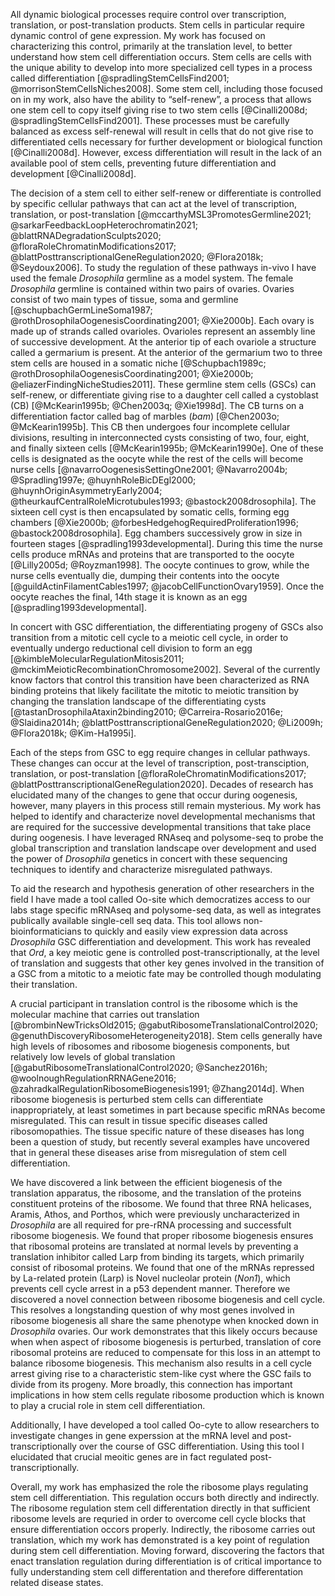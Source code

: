 
\setstretch{2.0}  
  
\par All dynamic biological processes require control over transcription, translation, or post-translation products. Stem cells in particular require dynamic control of gene expression. My work has focused on characterizing this control, primarily at the translation level, to better understand how stem cell differentiation occurs. Stem cells are cells with the unique ability to develop into more specialized cell types in a process called differentiation [@spradlingStemCellsFind2001; @morrisonStemCellsNiches2008]. Some stem cell, including those focused on in my work, also have the ability to "self-renew", a process that allows one stem cell to copy itself giving rise to two stem cells [@Cinalli2008d; @spradlingStemCellsFind2001]. These processes must be carefully balanced as excess self-renewal will result in cells that do not give rise to differentiated cells necessary for further development or biological function [@Cinalli2008d]. However, excess differentiation will result in the lack of an available pool of stem cells, preventing future differentiation and development [@Cinalli2008d].  

\par The decision of a stem cell to either self-renew or differentiate is controlled by specific cellular pathways that can act at the level of transcription, translation, or post-translation [@mccarthyMSL3PromotesGermline2021; @sarkarFeedbackLoopHeterochromatin2021; @blattRNADegradationSculpts2020; @floraRoleChromatinModifications2017; @blattPosttranscriptionalGeneRegulation2020; @Flora2018k; @Seydoux2006]. To study the regulation of these pathways in-vivo I have used the female *Drosophila* germline as a model system. The female *Drosophila* germline is contained within two pairs of ovaries. Ovaries consist of two main types of tissue, soma and germline [@schupbachGermLineSoma1987; @rothDrosophilaOogenesisCoordinating2001; @Xie2000b]. Each ovary is made up of strands called ovarioles. Ovarioles represent an assembly line of successive development. At the anterior tip of each ovariole a structure called a germarium is present. At the anterior of the germarium two to three stem cells are housed in a somatic niche [@Schupbach1989c; @rothDrosophilaOogenesisCoordinating2001; @Xie2000b; @eliazerFindingNicheStudies2011]. These germline stem cells (GSCs) can self-renew, or differentiate giving rise to a daughter cell called a cystoblast (CB) [@McKearin1995b; @Chen2003q; @Xie1998d]. The CB turns on a differentiation factor called bag of marbles (*bam*) [@Chen2003o; @McKearin1995b]. This CB then undergoes four incomplete cellular divisions, resulting in interconnected cysts consisting of two, four, eight, and finally sixteen cells [@McKearin1995b; @McKearin1990e]. One of these cells is designated as the oocyte while the rest of the cells will become nurse cells [@navarroOogenesisSettingOne2001; @Navarro2004b; @Spradling1997e; @huynhRoleBicDEgl2000; @huynhOriginAsymmetryEarly2004; @theurkaufCentralRoleMicrotubules1993; @bastock2008drosophila]. The sixteen cell cyst is then encapsulated by somatic cells, forming egg chambers [@Xie2000b; @forbesHedgehogRequiredProliferation1996; @bastock2008drosophila]. Egg chambers successively grow in size in fourteen stages [@spradling1993developmental]. During this time the nurse cells produce mRNAs and proteins that are transported to the oocyte [@Lilly2005d; @Royzman1998]. The oocyte continues to grow, while the nurse cells eventually die, dumping their contents into the oocyte [@guildActinFilamentCables1997; @jacobCellFunctionOvary1959]. Once the oocyte reaches the final, 14th stage it is known as an egg [@spradling1993developmental].  

\par In concert with GSC differentiation, the differentiating progeny of GSCs also transition from a mitotic cell cycle to a meiotic cell cycle, in order to eventually undergo reductional cell division to form an egg [@kimbleMolecularRegulationMitosis2011; @mckimMeioticRecombinationChromosome2002]. Several of the currently know factors that control this transition have been characterized as RNA binding proteins that likely facilitate the mitotic to meiotic transition by changing the translation landscape of the differentiating cysts [@tastanDrosophilaAtaxin2binding2010; @Carreira-Rosario2016e; @Slaidina2014h; @blattPosttranscriptionalGeneRegulation2020; @Li2009h; @Flora2018k; @Kim-Ha1995i].  

\par Each of the steps from GSC to egg require changes in cellular pathways. These changes can occur at the level of transcription, post-transciption, translation, or post-translation [@floraRoleChromatinModifications2017; @blattPosttranscriptionalGeneRegulation2020]. Decades of research has elucidated many of the changes to gene that occur during oogenesis, however, many players in this process still remain mysterious. My work has helped to identify and characterize novel developmental mechanisms that are required for the successive developmental transitions that take place during oogenesis. I have leveraged RNAseq and polysome-seq to probe the global transcription and translation landscape over development and used the power of *Drosophila* genetics in concert with these sequencing techniques to identify and characterize misregulated pathways.  

\par To aid the research and hypothesis generation of other researchers in the field I have made a tool called Oo-site which democratizes access to our labs stage specific mRNAseq and polysome-seq data, as well as integrates publically available single-cell seq data. This tool allows non-bioinformaticians to quickly and easily view expression data across *Drosophila* GSC differentiation and development. This work has revealed that *Ord*, a key meiotic gene is controlled post-transcriptionally, at the level of translation and suggests that other key genes involved in the transition of a GSC from a mitotic to a meiotic fate may be controlled though modulating their translation.  

\par A crucial participant in translation control is the ribosome which is the molecular machine that carries out translation [@brombinNewTricksOld2015; @gabutRibosomeTranslationalControl2020; @genuthDiscoveryRibosomeHeterogeneity2018]. Stem cells generally have high levels of ribosomes and ribosome biogenesis components, but relatively low levels of global translation [@gabutRibosomeTranslationalControl2020; @Sanchez2016h; @woolnoughRegulationRRNAGene2016; @zahradkalRegulationRibosomeBiogenesis1991; @Zhang2014d]. When ribosome biogenesis is perturbed stem cells can differentiate inappropriately, at least sometimes in part because specific mRNAs become misregulated. This can result in tissue specific diseases called ribosomopathies. The tissue specific nature of these diseases has long been a question of study, but recently several examples have uncovered that in general these diseases arise from misregulation of stem cell differentiation.  

\par We have discovered a link between the efficient biogenesis of the translation apparatus, the ribosome, and the translation of the proteins constituent proteins of the ribosome. We found that three RNA helicases, Aramis, Athos, and Porthos, which were previously uncharacterized in *Drosophila* are all required for pre-rRNA processing and successfult ribosome biogenesis. We found that proper ribosome biogenesis ensures that ribosomal proteins are translated at normal levels by preventing a translation inhibitor called Larp from binding its targets, which primarily consist of ribosomal proteins. We found that one of the mRNAs repressed by La-related protein (Larp) is Novel nucleolar protein (*Non1*), which prevents cell cycle arrest in a p53 dependent manner. Therefore we discovered a novel connection between ribosome biogenesis and cell cycle. This resolves a longstanding question of why most genes involved in ribosome biogenesis all share the same phenotype when knocked down in *Drosophila* ovaries. Our work demonstrates that this likely occurs because when when aspect of ribosome biogenesis is perturbed, translation of core ribosomal proteins are reduced to compensate for this loss in an attempt to balance ribosome biogenesis. This mechanism also results in a cell cycle arrest giving rise to a characteristic stem-like cyst where the GSC fails to divide from its progeny. More broadly, this connection has important implications in how stem cells regulate ribosome production which is known to play a crucial role in stem cell differentiation.  

\par Additionally, I have developed a tool called Oo-cyte to allow researchers to investigate changes in gene experssion at the mRNA level and post-transcriptionally over the course of GSC differentiation. Using this tool I elucidated that crucial meoitic genes are in fact regulated post-transcriptionally.  

\par Overall, my work has emphasized the role the ribosome plays regulating stem cell differentiation. This regulation occurs both directly and indirectly. The ribosome regulation stem cell differentation directly in that sufficient ribosome levels are requried in order to overcome cell cycle blocks that ensure differentiation occors properly. Indirectly, the ribosome carries out translation, which my work has demonstrated is a key point of regulation during stem cell differentiation. Moving forward, discovering the factors that enact translation regulation during differentiation is of critical importance to fully understanding stem cell differentation and therefore differentation related disease states.  
